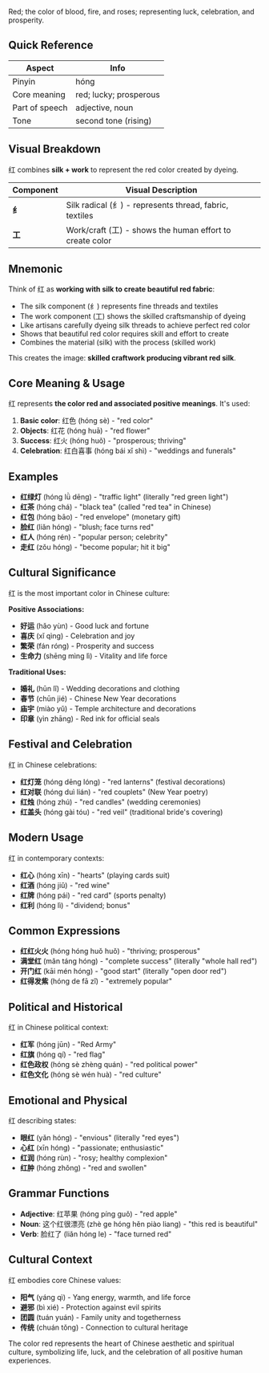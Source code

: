 Red; the color of blood, fire, and roses; representing luck, celebration, and prosperity.

## Quick Reference

| Aspect         | Info                   |
| -------------- | ---------------------- |
| Pinyin         | hóng                   |
| Core meaning   | red; lucky; prosperous |
| Part of speech | adjective, noun        |
| Tone           | second tone (rising)   |

## Visual Breakdown

红 combines **silk + work** to represent the red color created by dyeing.

| Component | Visual Description                                         |
| --------- | ---------------------------------------------------------- |
| **纟**    | Silk radical (纟) - represents thread, fabric, textiles    |
| **工**    | Work/craft (工) - shows the human effort to create color   |

## Mnemonic

Think of 红 as **working with silk to create beautiful red fabric**:

- The silk component (纟) represents fine threads and textiles
- The work component (工) shows the skilled craftsmanship of dyeing
- Like artisans carefully dyeing silk threads to achieve perfect red color
- Shows that beautiful red color requires skill and effort to create
- Combines the material (silk) with the process (skilled work)

This creates the image: **skilled craftwork producing vibrant red silk**.

## Core Meaning & Usage

红 represents **the color red and associated positive meanings**. It's used:

1. **Basic color**: 红色 (hóng sè) - "red color"
2. **Objects**: 红花 (hóng huā) - "red flower"
3. **Success**: 红火 (hóng huǒ) - "prosperous; thriving"
4. **Celebration**: 红白喜事 (hóng bái xǐ shì) - "weddings and funerals"

## Examples

- **红绿灯** (hóng lǜ dēng) - "traffic light" (literally "red green light")
- **红茶** (hóng chá) - "black tea" (called "red tea" in Chinese)
- **红包** (hóng bāo) - "red envelope" (monetary gift)
- **脸红** (liǎn hóng) - "blush; face turns red"
- **红人** (hóng rén) - "popular person; celebrity"
- **走红** (zǒu hóng) - "become popular; hit it big"

## Cultural Significance

红 is the most important color in Chinese culture:

**Positive Associations:**
- **好运** (hǎo yùn) - Good luck and fortune
- **喜庆** (xǐ qìng) - Celebration and joy
- **繁荣** (fán róng) - Prosperity and success
- **生命力** (shēng mìng lì) - Vitality and life force

**Traditional Uses:**
- **婚礼** (hūn lǐ) - Wedding decorations and clothing
- **春节** (chūn jié) - Chinese New Year decorations
- **庙宇** (miào yǔ) - Temple architecture and decorations
- **印章** (yìn zhāng) - Red ink for official seals

## Festival and Celebration

红 in Chinese celebrations:

- **红灯笼** (hóng dēng lóng) - "red lanterns" (festival decorations)
- **红对联** (hóng duì lián) - "red couplets" (New Year poetry)
- **红烛** (hóng zhú) - "red candles" (wedding ceremonies)
- **红盖头** (hóng gài tóu) - "red veil" (traditional bride's covering)

## Modern Usage

红 in contemporary contexts:

- **红心** (hóng xīn) - "hearts" (playing cards suit)
- **红酒** (hóng jiǔ) - "red wine"
- **红牌** (hóng pái) - "red card" (sports penalty)
- **红利** (hóng lì) - "dividend; bonus"

## Common Expressions

- **红红火火** (hóng hóng huǒ huǒ) - "thriving; prosperous"
- **满堂红** (mǎn táng hóng) - "complete success" (literally "whole hall red")
- **开门红** (kāi mén hóng) - "good start" (literally "open door red")
- **红得发紫** (hóng de fā zǐ) - "extremely popular"

## Political and Historical

红 in Chinese political context:

- **红军** (hóng jūn) - "Red Army"
- **红旗** (hóng qí) - "red flag"
- **红色政权** (hóng sè zhèng quán) - "red political power"
- **红色文化** (hóng sè wén huà) - "red culture"

## Emotional and Physical

红 describing states:

- **眼红** (yǎn hóng) - "envious" (literally "red eyes")
- **心红** (xīn hóng) - "passionate; enthusiastic"
- **红润** (hóng rùn) - "rosy; healthy complexion"
- **红肿** (hóng zhǒng) - "red and swollen"

## Grammar Functions

- **Adjective**: 红苹果 (hóng píng guǒ) - "red apple"
- **Noun**: 这个红很漂亮 (zhè ge hóng hěn piào liang) - "this red is beautiful"
- **Verb**: 脸红了 (liǎn hóng le) - "face turned red"

## Cultural Context

红 embodies core Chinese values:

- **阳气** (yáng qì) - Yang energy, warmth, and life force
- **避邪** (bì xié) - Protection against evil spirits
- **团圆** (tuán yuán) - Family unity and togetherness
- **传统** (chuán tǒng) - Connection to cultural heritage

The color red represents the heart of Chinese aesthetic and spiritual culture, symbolizing life, luck, and the celebration of all positive human experiences.
